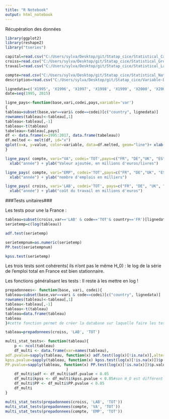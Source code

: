 ```yaml
---
title: "R Notebook"
output: html_notebook
---
```

Récupération des données

```r
library(ggplot2)
library(reshape2)
library("tseries")
```
```r
capital=read.csv("C:/Users/sylva/Desktop/git/Statap_cice/Statistical_Capital.csv")
croiss=read.csv("C:/Users/sylva/Desktop/git/Statap_cice/Statistical_Growth-Accounts.csv")
travail=read.csv("C:/Users/sylva/Desktop/git/Statap_cice/Statistical_Labour.csv")

compte=read.csv("C:/Users/sylva/Desktop/git/Statap_cice/Statistical_National-Accounts.csv")
description=read.csv("C:/Users/sylva/Desktop/git/Statap_cice/Variable-Description.csv")

```


```r
lignedata=c('X1995', 'X1996', 'X1997', 'X1998', 'X1999', 'X2000', 'X2001', 'X2002', 'X2003', 'X2004', 'X2005', 'X2006', 'X2007', 'X2008', 'X2009', 'X2010', 'X2011', 'X2012', 'X2013', 'X2014', 'X2015', 'X2016', 'X2017')#les colonnes de données
date=seq(1995, 2015)
```

```r
ligne_pays<-function(base,vari,codei,pays,variable='var')
{
tableau=subset(base,var==vari& code==codei)[c("country", lignedata)] 
rownames(tableau)<-tableau[,1]
tableau<-tableau[,-1]
tableau<-t(tableau)
tabeleau<-tableau[,pays]
df <- data.frame(x=1995:2017, data.frame(tabeleau))
df.melted <- melt(df, id="x")
qplot(x=x, y=value, color=variable, data=df.melted, geom="line")+ xlab("Date") + ylab(variable)
}
```

```r
ligne_pays( compte, vari="VA", codei='TOT',pays=c("FR", "DE","UK", "ES", "IT") )+ ggtitle("évolution de la production dans les grands pays européens") +
  xlab("année") + ylab("Valeur ajoutée, en millions d'euros/livres")
```

```r
ligne_pays( compte, vari="EMP", codei='TOT',pays=c("FR", "DE","UK", "ES", "IT") )+ ggtitle("évolution de l'emploi dans les grands pays européens") +
  xlab("année") + ylab("nombre d'emplois en milliers")
```

```r
ligne_pays( croiss, vari='LAB', codei='TOT', pays=c("FR", "DE", "UK", "ES", "IT") )+ ggtitle("évolution du coût du travail dans les grands pays européens") +
  xlab("année") + ylab("coût du travail en millions d'euros")
```



###Tests unitaires###

Les tests pour une la France :

```r
tableau=subset(croiss,var=='LAB' & code=='TOT'& country=='FR')[lignedata]
serietemp=c(log(tableau))
```


```r
adf.test(serietemp)
```


```r
serietempnum=as.numeric(serietemp)
PP.test(serietempnum)
```

```r
kpss.test(serietemp)
```

Les trois tests sont cohérents( ils n'ont pas le même H_0) : le log de la série de l'emploi total en France est bien stationnaire.


Les fonctions généralisant les tests : 
Il reste à les mettre en log !


```r
prepadonnees<- function(base, vari, codei){
tableau=subset(base,var==vari & code==codei)[c("country", lignedata)] 
rownames(tableau)<-tableau[,1]
tableau<-tableau[,-1]
tableau<-t(tableau)
tableau=data.frame(tableau)
tableau
}#cette fonction permet de créer la database sur laquelle faire les tests

tableau=prepadonnees(croiss, 'LAB', 'TOT')
```


```r
multi_stat_tests<- function(tableau){
    p <- ncol(tableau)
    df_multi <- data.frame(var=names(tableau),
adf.pvalue=sapply(tableau, function(x) adf.test(log(x)[!is.na(x)],alternative = "stationary")$p.value),#on fait un test par colonne
kpss.pvalue=sapply(tableau, function(x) kpss.test(log(x)[!is.na(x)])$p.value),
PP.pvalue=sapply(tableau, function(x) PP.test(log(x)[!is.na(x)])$p.value)
                           )
    df_multi$adf <- df_multi$adf.pvalue < 0.05
    df_multi$kpss <- df_multi$kpss.pvalue < 0.05#son H_O est différent donc ce n'est pas ça qu'on cherche en réalité (je crois)
    df_multi$PP <- df_multi$PP.pvalue < 0.05
    df_multi
}
```
```r
multi_stat_tests(prepadonnees(croiss, 'LAB', 'TOT'))
multi_stat_tests(prepadonnees(compte, 'VA', 'TOT'))
multi_stat_tests(prepadonnees(compte, 'EMP', 'TOT'))
```








